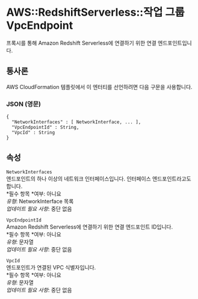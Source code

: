 # AWS::RedshiftServerless::작업 그룹 VpcEndpoint

프록시를 통해 Amazon Redshift Serverless에 연결하기 위한 연결 엔드포인트입니다.

## 통사론

AWS CloudFormation 템플릿에서 이 엔터티를 선언하려면 다음 구문을 사용합니다.

### JSON (영문)

```
{
  "NetworkInterfaces" : [ NetworkInterface, ... ],
  "VpcEndpointId" : String,
  "VpcId" : String
}
```

## 속성

`NetworkInterfaces`  
엔드포인트의 하나 이상의 네트워크 인터페이스입니다. 인터페이스 엔드포인트라고도 합니다.  
*필수 항목 *여부: 아니요  
_유형_: NetworkInterface 목록  
_업데이트 필요 사항_: 중단 없음

`VpcEndpointId`  
Amazon Redshift Serverless에 연결하기 위한 연결 엔드포인트 ID입니다.  
*필수 항목 *여부: 아니요  
_유형_: 문자열  
_업데이트 필요 사항_: 중단 없음

`VpcId`  
엔드포인트가 연결된 VPC 식별자입니다.  
*필수 항목 *여부: 아니요  
_유형_: 문자열  
_업데이트 필요 사항_: 중단 없음
